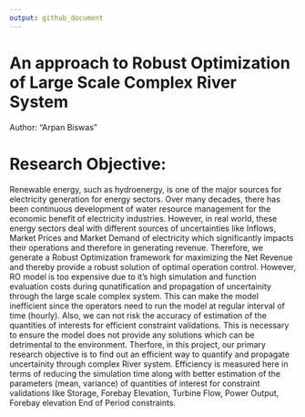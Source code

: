 ```yaml
---
output: github_document
---
```


# An  approach to Robust Optimization of Large Scale Complex River System


Author: "Arpan Biswas"

# Research Objective:

Renewable energy, such as hydroenergy, is one of the major sources for electricity generation for energy sectors. Over many decades, there has been continuous development of water resource management for the economic benefit of electricity industries. However, in real world, these energy sectors deal with different sources of uncertainties like Inflows, Market Prices and Market Demand of electricity which significantly impacts their operations and therefore in generating revenue. Therefore, we generate a Robust Optimization framework for maximizing the Net Revenue and thereby provide a robust solution of optimal operation control. However, RO model is too expensive due to it's high simulation and function evaluation costs during qunatification and propagation of uncertainity through the large scale complex system. This can make the model inefficient since the operators need to run the model at regular interval of time (hourly). Also, we can not risk the accuracy of estimation of the quantities of interests for efficient constraint validations. This is necessary to ensure the model does not provide any solutions which can be detrimental to the environment. Therfore, in this project, our primary research objective is to find out an efficient way to quantify and propagate uncertainity through complex River system. Efficiency is measured here in terms of reducing the simulation time along with better estimation of the parameters (mean, variance) of quantities of interest for constraint validations like Storage, Forebay Elevation, Turbine Flow, Power Output, Forebay elevation End of Period constraints.      